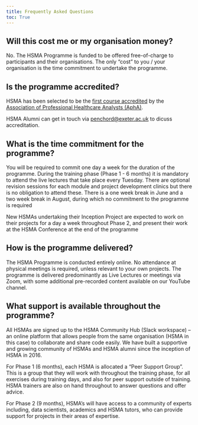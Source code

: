```yaml
---
title: Frequently Asked Questions
toc: True
---
```


## Will this cost me or my organisation money?

No. The HSMA Programme is funded to be offered free-of-charge to participants and their organisations. The only “cost” to you / your organisation is the time commitment to undertake the programme.

## Is the programme accredited?

HSMA has been selected to be the [first course accredited](https://arc-swp.nihr.ac.uk/news/accredited-hsma-gets-even-better/) by the [Association of Professional Healthcare Analysts (AphA)](https://www.aphanalysts.org/).

HSMA Alumni can get in touch via [penchord@exeter.ac.uk](mailto:penchord@exeter.ac.uk) to dicuss accreditation. 

## What is the time commitment for the programme?

You will be required to commit one day a week for the duration of the programme. During the training phase (Phase 1 - 6 months) it is mandatory to attend the live lectures that take place every Tuesday. There are optional revision sessions for each module and project development clinics but there is no obligation to attend these. There is a one week break in June and a two week break in August, during which no commitment to the programme is required 

New HSMAs undertaking their Inception Project are expected to work on their projects for a day a week throughout Phase 2, and present their work at the HSMA Conference at the end of the programme 

## How is the programme delivered?

The HSMA Programme is conducted entirely online. No attendance at physical meetings is required, unless relevant to your own projects. The programme is delivered predominantly as Live Lectures or meetings via Zoom, with some additional pre-recorded content available on our YouTube channel. 

## What support is available throughout the programme?

All HSMAs are signed up to the HSMA Community Hub (Slack workspace) – an online platform that allows people from the same organisation (HSMA in this case) to collaborate and share code easily. We have built a supportive and growing community of HSMAs and HSMA alumni since the inception of HSMA in 2016.

For Phase 1 (6 months), each HSMA is allocated a “Peer Support Group”. This is a group that they will work with throughout the training phase, for all exercises during training days, and also for peer support outside of training. HSMA trainers are also on hand throughout to answer questions and offer advice.

For Phase 2 (9 months), HSMA's will have access to a community of experts including, data scientists, academics and HSMA tutors, who can provide support for projects in their areas of expertise. 